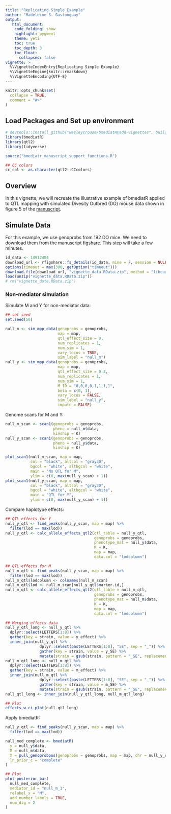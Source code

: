 ```yaml
---
title: "Replicating Simple Example"
author: "Madeleine S. Gastonguay"
output: 
   html_document:
    code_folding: show
    highlight: pygment
    theme: yeti
    toc: true
    toc_depth: 3
    toc_float:
      collapsed: false
vignette: >
  %\VignetteIndexEntry{Replicating Simple Example}
  %\VignetteEngine{knitr::rmarkdown}
  %\VignetteEncoding{UTF-8}
---
```


```r
knitr::opts_chunk$set(
  collapse = TRUE,
  comment = "#>"
)
```


## Load Packages and Set up environment
```r
# devtools::install_github("wesleycrouse/bmediatR@add-vignettes", build_vignettes = F)
library(bmediatR)
library(qtl2)
library(tidyverse)

source("bmediatr_manuscript_support_functions.R")

## CC colors
cc_col <- as.character(qtl2::CCcolors)

```

## Overview

In this vignette, we will recreate the illustrative example of bmediatR applied to QTL mapping with simulated Divesity Outbred (DO) mouse data shown in figure 5 of the [manuscript](https://www.biorxiv.org/content/10.1101/2021.07.19.452969v2).

## Simulate Data

For this example, we use genoprobs from 192 DO mice. We need to download them from the manuscript [figshare](https://figshare.com/articles/dataset/Data_and_code_for_Bayesian_model_selection_manuscript/14912484). This step will take a few minutes.

```r
id_data <- 14912484
download_url <- rfigshare::fs_details(id_data, mine = F, session = NULL)$files[[4]]$download_url
options(timeout = max(300, getOption("timeout")))
download.file(download_url, "vignette_data.RData.zip", method = "libcurl")
load(unzip("vignette_data.RData.zip"))
# rm("vignette_data.RData.zip")
```

### Non-mediator simulation
Simulate M and Y for non-mediator data:
```r
## set seed
set.seed(50)

null_m <- sim_mpp_data(genoprobs = genoprobs,
                       map = map,
                       qtl_effect_size = 0,
                       num_replicates = 1,
                       num_sim = 1,
                       vary_locus = TRUE,
                       sim_label = "null_m")
null_y <- sim_mpp_data(genoprobs = genoprobs,
                       map = map,
                       qtl_effect_size = 0.3,
                       num_replicates = 1,
                       num_sim = 1,
                       M_ID = "0,0,0,0,1,1,1,1",
                       beta = c(0, 1),
                       vary_locus = FALSE,
                       sim_label = "null_y",
                       impute = FALSE)

```

Genome scans for M and Y:
```r
null_m_scan <- scan1(genoprobs = genoprobs,
                     pheno = null_m$data,
                     kinship = K)
null_y_scan <- scan1(genoprobs = genoprobs,
                     pheno = null_y$data, 
                     kinship = K)
```

```r
plot_scan1(null_m_scan, map = map, 
           col = "black", altcol = "gray30", 
           bgcol = "white", altbgcol = "white",
           main = "No QTL for M",
           ylim = c(0, max(null_y_scan) + 1))
plot_scan1(null_y_scan, map = map, 
           col = "black", altcol = "gray30", 
           bgcol = "white", altbgcol = "white",
           main = "QTL for Y",
           ylim = c(0, max(null_y_scan) + 1))

```

Compare haplotype effects:
```r
## QTL effects for Y
null_y_qtl <- find_peaks(null_y_scan, map = map) %>%
  filter(lod == max(lod))
null_y_qtl <- calc_allele_effects_qtl2(qtl_table = null_y_qtl, 
                                       genoprobs = genoprobs, 
                                       phenotype_mat = null_y$data, 
                                       K = K, 
                                       map = map, 
                                       data.col = "lodcolumn")

## QTL effects for M
null_m_qtl <- find_peaks(null_y_scan, map = map) %>%
  filter(lod == max(lod))
null_m_qtl$lodcolumn <- colnames(null_m_scan)
null_m_qtl$lod <- null_m_scan[null_y_qtl$marker.id,]
null_m_qtl <- calc_allele_effects_qtl2(qtl_table = null_m_qtl, 
                                       genoprobs = genoprobs, 
                                       phenotype_mat = null_m$data, 
                                       K = K, 
                                       map = map, 
                                       data.col = "lodcolumn")

## Merging effects data
null_y_qtl_long <- null_y_qtl %>% 
  dplyr::select(LETTERS[1:8]) %>%
  gather(key = strain, value = y_effect) %>%
  inner_join(null_y_qtl %>%
               dplyr::select(paste(LETTERS[1:8], "SE", sep = "_")) %>%
               gather(key = strain, value = y_SE) %>%
               mutate(strain = gsub(strain, pattern = "_SE", replacement = "")))
null_m_qtl_long <- null_m_qtl %>% 
  dplyr::select(LETTERS[1:8]) %>%
  gather(key = strain, value = m_effect) %>%
  inner_join(null_m_qtl %>%
               dplyr::select(paste(LETTERS[1:8], "SE", sep = "_")) %>%
               gather(key = strain, value = m_SE) %>%
               mutate(strain = gsub(strain, pattern = "_SE", replacement = "")))
null_qtl_long <- inner_join(null_y_qtl_long, null_m_qtl_long)

## Plot
effects_w_ci_plot(null_qtl_long)
```


Apply bmediatR:
```r
null_y_qtl <- find_peaks(null_y_scan, map = map) %>%
  filter(lod == max(lod))

null_med_complete <- bmediatR(
  y = null_y$data, 
  M = null_m$data, 
  X = pull_genoprobpos(genoprobs = genoprobs, map = map, chr = null_y_qtl$chr, pos = null_y_qtl$pos),
  ln_prior_c = "complete"
)

## Plot
plot_posterior_bar(
  null_med_complete, 
  mediator_id = "null_m_1", 
  relabel_x = "M", 
  add_number_labels = TRUE, 
  num_dig = 2
)
```


<!-- ### Co-local Simultaion -->
<!-- Simulate data: -->
<!-- ```{r} -->
<!-- set.seed(100) -->
<!-- colocal <- sim_mpp_data(genoprobs = genoprobs, -->
<!--                         map = map, -->
<!--                         qtl_effect_size = 0.3, -->
<!--                         num_replicates = 1, -->
<!--                         num_sim = 2, -->
<!--                         M_ID = "0,0,0,0,1,1,1,1", -->
<!--                         beta = c(0, 1), -->
<!--                         vary_locus = FALSE, -->
<!--                         sim_label = "colocal_y", -->
<!--                         impute = FALSE) -->
<!-- colocal_m <- colocal$data[,1, drop = FALSE] -->
<!-- colocal_y <- colocal$data[,2, drop = FALSE] -->
<!-- ``` -->

<!-- Genome scans for M and Y: -->
<!-- ```{r} -->
<!-- colocal_m_scan <- scan1(genoprobs = genoprobs, -->
<!--                         pheno = colocal_m, -->
<!--                         kinship = K) -->
<!-- colocal_y_scan <- scan1(genoprobs = genoprobs, -->
<!--                         pheno = colocal_y, -->
<!--                         kinship = K) -->

<!-- ``` -->


<!-- ```{r, out.width="100%"} -->
<!-- ymax <- max(c(max(colocal_m_scan), max(colocal_y_scan)) + 1) -->
<!-- plot_scan1(colocal_m_scan, map = map, -->
<!--            col = "black", altcol = "gray30", -->
<!--            bgcol = "white", altbgcol = "white", -->
<!--            main = "No QTL for M", -->
<!--            ylim = c(0, ymax)) -->
<!-- plot_scan1(colocal_y_scan, map = map, -->
<!--            col = "black", altcol = "gray30", -->
<!--            bgcol = "white", altbgcol = "white", -->
<!--            main = "QTL for Y", -->
<!--            ylim = c(0, ymax)) -->
<!-- ``` -->

<!-- Compare haplotype effects -->
<!-- ```{r} -->
<!-- ## QTL effects for Y -->
<!-- colocal_y_qtl <- find_peaks(colocal_y_scan, map = map) %>% -->
<!--   filter(lod == max(lod)) -->
<!-- colocal_y_qtl <- calc_allele_effects_qtl2(qtl_table = colocal_y_qtl,  -->
<!--                                           genoprobs = genoprobs,  -->
<!--                                           phenotype_mat = colocal_y,  -->
<!--                                           K = K,  -->
<!--                                           map = map,  -->
<!--                                           data.col = "lodcolumn") -->

<!-- ## QTL effects for M -->
<!-- colocal_m_qtl <- find_peaks(colocal_m_scan, map = map) %>% -->
<!--   filter(lod == max(lod)) -->
<!-- colocal_m_qtl <- calc_allele_effects_qtl2(qtl_table = colocal_m_qtl,  -->
<!--                                           genoprobs = genoprobs,  -->
<!--                                           phenotype_mat = colocal_m,  -->
<!--                                           K = K,  -->
<!--                                           map = map,  -->
<!--                                           data.col = "lodcolumn") -->

<!-- ## Merging effects data -->
<!-- colocal_y_qtl_long <- colocal_y_qtl %>%  -->
<!--   dplyr::select(LETTERS[1:8]) %>% -->
<!--   gather(key = strain, value = y_effect) %>% -->
<!--   inner_join(colocal_y_qtl %>% -->
<!--                dplyr::select(paste(LETTERS[1:8], "SE", sep = "_")) %>% -->
<!--                gather(key = strain, value = y_SE) %>% -->
<!--                mutate(strain = gsub(strain, pattern = "_SE", replacement = ""))) -->
<!-- colocal_m_qtl_long <- colocal_m_qtl %>%  -->
<!--   dplyr::select(LETTERS[1:8]) %>% -->
<!--   gather(key = strain, value = m_effect) %>% -->
<!--   inner_join(colocal_m_qtl %>% -->
<!--                dplyr::select(paste(LETTERS[1:8], "SE", sep = "_")) %>% -->
<!--                gather(key = strain, value = m_SE) %>% -->
<!--                mutate(strain = gsub(strain, pattern = "_SE", replacement = ""))) -->
<!-- colocal_qtl_long <- inner_join(colocal_y_qtl_long, colocal_m_qtl_long) -->

<!-- ## Plot -->
<!-- effects_w_ci_plot(colocal_qtl_long) -->
<!-- ``` -->


<!-- Run mediation: -->
<!-- ```{r} -->
<!-- colocal_y_qtl <- find_peaks(colocal_y_scan, map = map) %>% -->
<!--   filter(lod == max(lod)) -->

<!-- colocal_med_complete <- bmediatR( -->
<!--   y = colocal_y, -->
<!--   M = colocal_m, -->
<!--   X = pull_genoprobpos(genoprobs = genoprobs, map = map, chr = colocal_y_qtl$chr, pos = colocal_y_qtl$pos), -->
<!--   ln_prior_c = "complete" -->
<!-- ) -->

<!-- ## Plot -->
<!-- plot_posterior_bar( -->
<!--   colocal_med_complete, -->
<!--   mediator_id = "colocal_y_1", -->
<!--   relabel_x = "M", -->
<!--   add_number_labels = TRUE, -->
<!--   num_dig = 2 -->
<!-- ) -->

<!-- ``` -->

<!-- ### Complete Mediation Simulation -->
<!-- Simulate M and Y for complete mediation data: -->
<!-- ```{r} -->
<!-- # set seed -->
<!-- set.seed(60) -->

<!-- complete_m <- sim_mpp_data(genoprobs = genoprobs, -->
<!--                            map = map, -->
<!--                            qtl_effect_size = 0.3, -->
<!--                            num_replicates = 1, -->
<!--                            num_sim = 1, -->
<!--                            M_ID = "0,0,0,0,1,1,1,1", -->
<!--                            beta = c(0, 1), -->
<!--                            vary_locus = FALSE, -->
<!--                            sim_label = "complete_m", -->
<!--                            impute = FALSE) -->
<!-- complete_y <- sim_target_from_mediator(M = complete_m$data, mediator_effect_size = 0.7, sim_label = "complete_y") -->

<!-- ``` -->

<!-- Genome scans for M and Y: -->
<!-- ```{r} -->
<!-- complete_m_scan <- scan1(genoprobs = genoprobs, -->
<!--                          pheno = complete_m$data, -->
<!--                          kinship = K) -->
<!-- complete_y_scan <- scan1(genoprobs = genoprobs, -->
<!--                          pheno = complete_y$data, -->
<!--                          kinship = K) -->
<!-- ``` -->

<!-- ```{r, out.width="100%"} -->
<!-- ymax <- max(c(max(complete_m_scan), max(complete_y_scan)) + 1) -->
<!-- plot_scan1(complete_m_scan, map = map,  -->
<!--            col = "black", altcol = "gray30",  -->
<!--            bgcol = "white", altbgcol = "white", -->
<!--            main = "QTL for M", -->
<!--            ylim = c(0, ymax)) -->
<!-- plot_scan1(complete_y_scan, map = map,  -->
<!--            col = "black", altcol = "gray30",  -->
<!--            bgcol = "white", altbgcol = "white", -->
<!--            main = "QTL for Y", -->
<!--            ylim = c(0, ymax)) -->
<!-- ``` -->

<!-- Compare hapoltype effects -->


<!-- ```{r} -->
<!-- complete_y_qtl <- find_peaks(complete_y_scan, map = map) %>% -->
<!--   filter(lod == max(lod)) -->
<!-- complete_y_qtl <- calc_allele_effects_qtl2(qtl_table = complete_y_qtl,  -->
<!--                                            genoprobs = genoprobs,  -->
<!--                                            phenotype_mat = complete_y$data,  -->
<!--                                            K = K,  -->
<!--                                            map = map,  -->
<!--                                            data.col = "lodcolumn") -->

<!-- ## QTL effects for M -->
<!-- complete_m_qtl <- find_peaks(complete_m_scan, map = map) %>% -->
<!--   filter(lod == max(lod)) -->
<!-- complete_m_qtl <- calc_allele_effects_qtl2(qtl_table = complete_m_qtl,  -->
<!--                                            genoprobs = genoprobs,  -->
<!--                                            phenotype_mat = complete_m$data,  -->
<!--                                            K = K,  -->
<!--                                            map = map,  -->
<!--                                            data.col = "lodcolumn") -->

<!-- ## Merging effects data -->
<!-- complete_y_qtl_long <- complete_y_qtl %>%  -->
<!--   dplyr::select(LETTERS[1:8]) %>% -->
<!--   gather(key = strain, value = y_effect) %>% -->
<!--   inner_join(complete_y_qtl %>% -->
<!--                dplyr::select(paste(LETTERS[1:8], "SE", sep = "_")) %>% -->
<!--                gather(key = strain, value = y_SE) %>% -->
<!--                mutate(strain = gsub(strain, pattern = "_SE", replacement = ""))) -->
<!-- complete_m_qtl_long <- complete_m_qtl %>%  -->
<!--   dplyr::select(LETTERS[1:8]) %>% -->
<!--   gather(key = strain, value = m_effect) %>% -->
<!--   inner_join(complete_m_qtl %>% -->
<!--                dplyr::select(paste(LETTERS[1:8], "SE", sep = "_")) %>% -->
<!--                gather(key = strain, value = m_SE) %>% -->
<!--                mutate(strain = gsub(strain, pattern = "_SE", replacement = ""))) -->
<!-- complete_qtl_long <- inner_join(complete_y_qtl_long, complete_m_qtl_long) -->

<!-- ## Plot -->
<!-- effects_w_ci_plot(complete_qtl_long) -->

<!-- ``` -->



<!-- bmediatR mediation: -->
<!-- ```{r} -->
<!-- complete_y_qtl <- find_peaks(complete_y_scan, map = map) %>% -->
<!--   filter(lod == max(lod)) -->

<!-- complete_med_complete <- bmediatR( -->
<!--   y = complete_y$data, -->
<!--   M = complete_m$data, -->
<!--   X = pull_genoprobpos(genoprobs = genoprobs, map = map, chr = complete_y_qtl$chr, pos = complete_y_qtl$pos), -->
<!--   ln_prior_c = "complete" -->
<!-- ) -->

<!-- ## Plot -->
<!-- plot_posterior_bar( -->
<!--   complete_med_complete, -->
<!--   mediator_id = "complete_m_1", -->
<!--   relabel_x = "M", -->
<!--   add_number_labels = TRUE, -->
<!--   num_dig = 2 -->
<!-- ) -->
<!-- ``` -->


